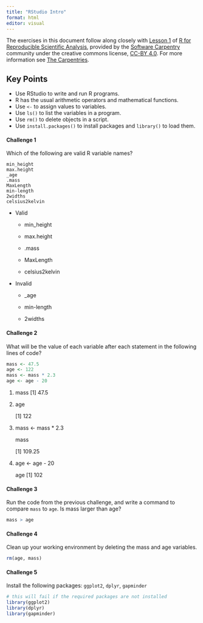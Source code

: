 ```yaml
---
title: "RStudio Intro"
format: html
editor: visual
---
```


The exercises in this document follow along closely with [Lesson 1](https://swcarpentry.github.io/r-novice-gapminder/01-rstudio-intro.html) of [R for Reproducible Scientific Analysis](https://swcarpentry.github.io/r-novice-gapminder/), provided by the [Software Carpentry](https://software-carpentry.org/) community under the creative commons license, [CC-BY 4.0](https://creativecommons.org/licenses/by/4.0/). For more information see [The Carpentries](https://carpentries.org/).

::: callout-tip
## Key Points

-   Use RStudio to write and run R programs.
-   R has the usual arithmetic operators and mathematical functions.
-   Use `<-` to assign values to variables.
-   Use `ls()` to list the variables in a program.
-   Use `rm()` to delete objects in a script.
-   Use `install.packages()` to install packages and `library()` to load them.
:::

#### Challenge 1

Which of the following are valid R variable names?

    min_height
    max.height
    _age
    .mass
    MaxLength
    min-length
    2widths
    celsius2kelvin

<!-- Challenge 1 answer begin -->

-   Valid
    -   min_height

    -   max.height

    -   .mass

    -   MaxLength

    -   celsius2kelvin
-   Invalid
    -   \_age

    -   min-length

    -   2widths

<!-- Challenge 1 answer end -->

#### Challenge 2

What will be the value of each variable after each statement in the following lines of code?

```r
mass <- 47.5
age <- 122
mass <- mass * 2.3
age <- age - 20
```

<!-- Challenge 2 answer begin -->

1.  mass \[1\] 47.5

2.  age

    \[1\] 122

3.  mass \<- mass \* 2.3

    mass

    \[1\] 109.25

4.  age \<- age - 20

    age \[1\] 102

<!-- Challenge 2 answer end -->

#### Challenge 3

Run the code from the previous challenge, and write a command to compare `mass` to `age`. Is mass larger than age?

<!-- Challenge 3 answer begin -->

```r
mass > age
```

<!-- Challenge 3 answer end -->

#### Challenge 4

Clean up your working environment by deleting the mass and age variables.

<!-- Challenge 4 answer begin -->

```r
rm(age, mass)
```

<!-- Challenge 4 answer end -->

#### Challenge 5

Install the following packages: `ggplot2`, `dplyr`, `gapminder`

<!-- Challenge 5 answer begin -->

```r
# this will fail if the required packages are not installed
library(ggplot2)
library(dplyr)
library(gapminder)
```

<!-- Challenge 5 answer end -->
